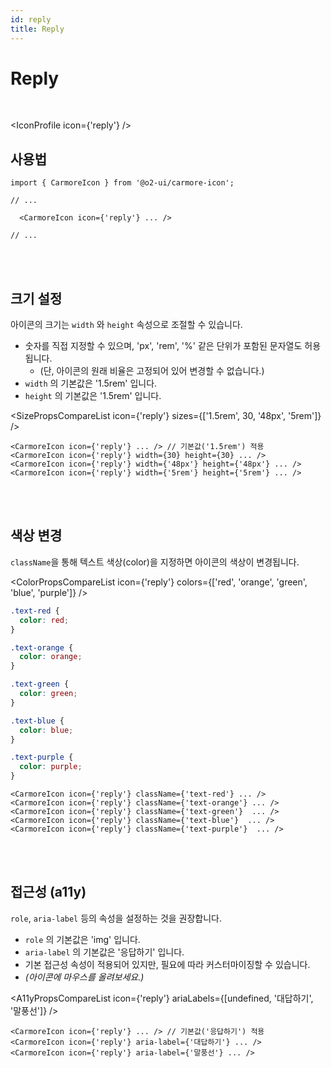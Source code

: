 ```yaml
---
id: reply
title: Reply
---
```




# Reply

<br />

<IconProfile icon={'reply'} />

## 사용법

```tsx
import { CarmoreIcon } from '@o2-ui/carmore-icon';

// ...

  <CarmoreIcon icon={'reply'} ... />

// ...
```

<br />
<br />

## 크기 설정

아이콘의 크기는 `width` 와 `height` 속성으로 조절할 수 있습니다.

- 숫자를 직접 지정할 수 있으며, 'px', 'rem', '%' 같은 단위가 포함된 문자열도 허용됩니다.
  - (단, 아이콘의 원래 비율은 고정되어 있어 변경할 수 없습니다.)
- `width` 의 기본값은 '1.5rem' 입니다.
- `height` 의 기본값은 '1.5rem' 입니다.

<SizePropsCompareList icon={'reply'} sizes={['1.5rem', 30, '48px', '5rem']} />

```tsx
<CarmoreIcon icon={'reply'} ... /> // 기본값('1.5rem') 적용
<CarmoreIcon icon={'reply'} width={30} height={30} ... />
<CarmoreIcon icon={'reply'} width={'48px'} height={'48px'} ... />
<CarmoreIcon icon={'reply'} width={'5rem'} height={'5rem'} ... />
```

<br />
<br />

## 색상 변경

`className`을 통해 텍스트 색상(color)을 지정하면 아이콘의 색상이 변경됩니다.

<ColorPropsCompareList icon={'reply'} colors={['red', 'orange', 'green', 'blue', 'purple']} />

```css
.text-red {
  color: red;
}

.text-orange {
  color: orange;
}

.text-green {
  color: green;
}

.text-blue {
  color: blue;
}

.text-purple {
  color: purple;
}
```

```tsx
<CarmoreIcon icon={'reply'} className={'text-red'} ... />
<CarmoreIcon icon={'reply'} className={'text-orange'} ... />
<CarmoreIcon icon={'reply'} className={'text-green'}  ... />
<CarmoreIcon icon={'reply'} className={'text-blue'}  ... />
<CarmoreIcon icon={'reply'} className={'text-purple'}  ... />
```

<br />
<br />

## 접근성 (a11y)

`role`, `aria-label` 등의 속성을 설정하는 것을 권장합니다.

- `role` 의 기본값은 'img' 입니다.
- `aria-label` 의 기본값은 '응답하기' 입니다.
- 기본 접근성 속성이 적용되어 있지만, 필요에 따라 커스터마이징할 수 있습니다.
- _(아이콘에 마우스를 올려보세요.)_

<A11yPropsCompareList icon={'reply'} ariaLabels={[undefined, '대답하기', '말풍선']} />

```tsx
<CarmoreIcon icon={'reply'} ... /> // 기본값('응답하기') 적용
<CarmoreIcon icon={'reply'} aria-label={'대답하기'} ... />
<CarmoreIcon icon={'reply'} aria-label={'말풍선'} ... />
```
